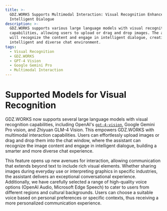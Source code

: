 ```yaml
---
title: >-
  GDZ.WORKS Supports Multimodal Interaction: Visual Recognition Enhances
  Intelligent Dialogue
description: >-
  GDZ.WORKS supports various large language models with visual recognition
  capabilities, allowing users to upload or drag and drop images. The assistant
  will recognize the content and engage in intelligent dialogue, creating a more
  intelligent and diverse chat environment.
tags:
  - Visual Recognition
  - GDZ.WORKS
  - GPT-4 Vision
  - Google Gemini Pro
  - Multimodal Interaction
---
```


# Supported Models for Visual Recognition

GDZ.WORKS now supports several large language models with visual recognition capabilities, including OpenAI's [`gpt-4-vision`](https://platform.openai.com/docs/guides/vision), Google Gemini Pro vision, and Zhiyuan GLM-4 Vision. This empowers GDZ.WORKS with multimodal interaction capabilities. Users can effortlessly upload images or drag and drop them into the chat window, where the assistant can recognize the image content and engage in intelligent dialogue, building a smarter and more diverse chat experience.

This feature opens up new avenues for interaction, allowing communication that extends beyond text to include rich visual elements. Whether sharing images during everyday use or interpreting graphics in specific industries, the assistant delivers an exceptional conversational experience. Additionally, we have carefully selected a range of high-quality voice options (OpenAI Audio, Microsoft Edge Speech) to cater to users from different regions and cultural backgrounds. Users can choose a suitable voice based on personal preferences or specific contexts, thus receiving a more personalized communication experience.
